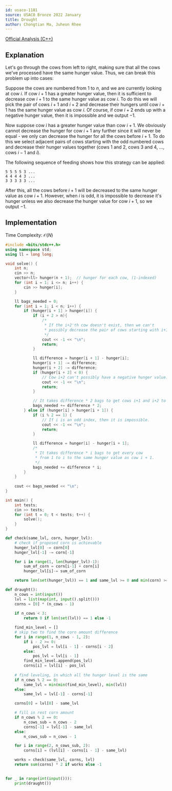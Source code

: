 ```yaml
---
id: usaco-1181
source: USACO Bronze 2022 January
title: Drought
author: Chongtian Ma, Juheon Rhee
---
```


[Official Analysis (C++)](http://www.usaco.org/current/data/sol_prob3_bronze_jan22.html)

## Explanation

Let's go through the cows from left to right, making sure that all the cows we've processed have the same hunger value. Thus, we can break this
problem up into cases:

Suppose the cows are numbered from $1$ to $n$, and we are currently looking at cow $i$. If cow $i+1$ has a greater hunger value, then it is sufficient to decrease cow $i+1$ to the same hunger value as cow $i$. To do this we will pick the pair of cows $i+1$ and $i+2$ and decrease their hungers until cow $i+1$ has the same hunger value as cow $i$. Of course, if cow $i+2$ ends up with a negative hunger value, then it is impossible and we output $-1$.

Now suppose cow $i$ has a greater hunger value than cow $i+1$. We obviously cannot decrease the hunger for cow $i+1$ any further since it will never be
equal - we only can decrease the hunger for all the cows before $i+1$. To do this we select adjacent pairs of cows starting with the odd numbered cows and
decrease their hunger values together (cows $1$ and $2$, cows $3$ and $4$, $\ldots$, cows $i-1$ and $i$).  

The following sequence of feeding shows how this strategy can be applied:
```
5 5 5 5 3 ...
4 4 4 4 3 ...
3 3 3 3 3 ...
```

After this, all the cows before $i+1$ will be decreased to the same hunger value as cow $i+1$.
However, when $i$ is odd, it is impossible to decrease it's hunger unless we also decrease the hunger value for cow $i+1$, so we output $-1$.

## Implementation

Time Complexity: $\mathcal{O}(N)$

<LanguageSection>
  
<CPPSection>

```cpp
#include <bits/stdc++.h>
using namespace std;
using ll = long long;

void solve() {
	int n;
	cin >> n;
	vector<ll> hunger(n + 1);  // hunger for each cow, (1-indexed)
	for (int i = 1; i <= n; i++) {
		cin >> hunger[i];
	}

	ll bags_needed = 0;
	for (int i = 1; i < n; i++) {
		if (hunger[i + 1] > hunger[i]) {
			if (i + 2 > n){
				/*
				 * If the i+2'th cow doesn't exist, then we can't
				 * possibly decrease the pair of cows starting with i+1.
				 */
				cout << -1 << "\n";
				return;
			}

			ll difference = hunger[i + 1] - hunger[i];
			hunger[i + 1] -= difference;
			hunger[i + 2] -= difference;
			if (hunger[i + 2] < 0) {
				// Cow i+2 can't possibly have a negative hunger value.
				cout << -1 << "\n";
				return;
			}

			// It takes difference * 2 bags to get cows i+1 and i+2 to cow i's level.
			bags_needed += difference * 2;
		} else if (hunger[i] > hunger[i + 1]) {
			if (i % 2 == 1) {
				// If i is an odd index, then it is impossible.
				cout << -1 << "\n";
				return;
			}

			ll difference = hunger[i] - hunger[i + 1];
			/*
			 * It takes difference * i bags to get every cow
			 * from 1 to i to the same hunger value as cow i + 1.
			 */
			bags_needed += difference * i;
		}
	}
	
	cout << bags_needed << "\n";
}

int main() {
	int tests;
	cin >> tests;
	for (int t = 0; t < tests; t++) {
		solve();
	}
}
```
        
</CPPSection>

<PySection>

```python
def check(same_lvl, corn, hunger_lvl):
	# check if proposed corn is achievable
	hunger_lvl[0] -= corn[0]
	hunger_lvl[-1] -= corn[-1]

	for i in range(1, len(hunger_lvl)-1):
		sum_of_corn = corn[i-1] + corn[i]
		hunger_lvl[i]-= sum_of_corn

	return len(set(hunger_lvl)) == 1 and same_lvl >= 0 and min(corn) >= 0

def draught():
	n_cows = int(input())
	lvl = list(map(int, input().split()))
	corns = [0] * (n_cows - 1)
	
	if n_cows < 3:
		return 0 if len(set(lvl)) == 1 else -1

	find_min_level = []
	# skip two to find the corn amount difference
	for i in range(1, n_cows - 1, 2):
		if i - 2 >= 0:
			pos_lvl = lvl[i - 1] - corns[i - 2]
		else: 
			pos_lvl = lvl[i - 1]
		find_min_level.append(pos_lvl)
		corns[i] = lvl[i] - pos_lvl
    
	# find leveling, in which all the hunger level is the same
	if n_cows % 2 == 0:
		same_lvl = min(min(find_min_level), min(lvl))
	else:
		same_lvl = lvl[-1] - corns[-1]

	corns[0] = lvl[0] - same_lvl

	# fill in rest corn amount
	if n_cows % 2 == 0:
		n_cows_sub = n_cows - 2
		corns[-1] = lvl[-1] - same_lvl
	else: 
		n_cows_sub = n_cows - 1

	for i in range(2, n_cows_sub, 2):
		corns[i] = (lvl[i] - corns[i - 1] - same_lvl)

	works = check(same_lvl, corns, lvl)
	return sum(corns) * 2 if works else -1

        
for _ in range(int(input())):
	print(draught())
```

</PySection>
        
</LanguageSection>
